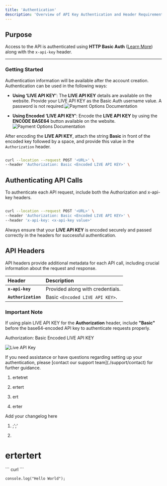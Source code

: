 ```yaml
---
title: 'Authentication'
description: 'Overview of API Key Authentication and Header Requirements'
---
```


## Purpose

Access to the API is authenticated using **HTTP Basic Auth** ([Learn More](https://en.wikipedia.org/wiki/Basic_access_authentication))
along with the `x-api-key` header.

***

### **Getting Started**

Authentication information will be available after the account creation. Authentication can be used in the following ways:

* **Using ‘LIVE API KEY’**:
  The **LIVE API KEY** details are available on the website. Provide your LIVE API KEY as the Basic Auth username value. A password is not required.![Payment Options Documentation](/images/flows-authentication-encode.svg)

* **Using Encoded ‘LIVE API KEY’**:
  Encode the **LIVE API KEY** by using the **ENCODE BASE64** button available on the website.![Payment Options Documentation](/images/flows-authentication-decode.svg)

After encoding the **LIVE API KEY**, attach the string **Basic** in front of the encoded key followed by a space, and provide this value in the `Authorization` header.

```bash

curl --location --request POST '<URL>' \
--header 'Authorization: Basic <Encoded LIVE API KEY>' \

```

## Authenticating API Calls

To authenticate each API request, include both the Authorization and x-api-key headers.

```bash

curl --location --request POST '<URL>' \
--header 'Authorization: Basic <Encoded LIVE API KEY>' \
--header 'x-api-key: <x-api-key value>'

```

<Note> Always ensure that your **LIVE API KEY** is encoded securely and passed correctly in the headers for successful authentication. </Note>

## **API Headers**

API headers provide additional metadata for each API call, including crucial information about the request and response.

| **Header**          | **Description**                  |
| :------------------ | :------------------------------- |
| **`x-api-key`**     | Provided along with credentials. |
| **`Authorization`** | Basic `<Encoded LIVE API KEY>`.  |

### **Important Note**

If using plain LIVE API KEY for the **Authorization** header, include **"Basic"** before the base64-encoded API key to authenticate requests properly.

<Info title="Example" emoji="information">
  Authorization: Basic Encoded LIVE API KEY
</Info>

![Live API Key](/images/flows-APIheader.svg)

<Card title="Need Help?" icon="life-ring" href="/support/contact">
  If you need assistance or have questions regarding setting up your authentication, please [contact our support team](./support/contact) for further guidance.
</Card>

1. ertetret

2. ertert

3. ert

4. erter

<Update label="12/09/2024" description="version 1.0">
  Add your changelog here
</Update>

1. ;';'

2. <Icon icon="clock-eight" />

# ertertert



<CodeGroup>
  ```
  curl 
  ```

  ```
  console.log("Hello World");
  ```
</CodeGroup>